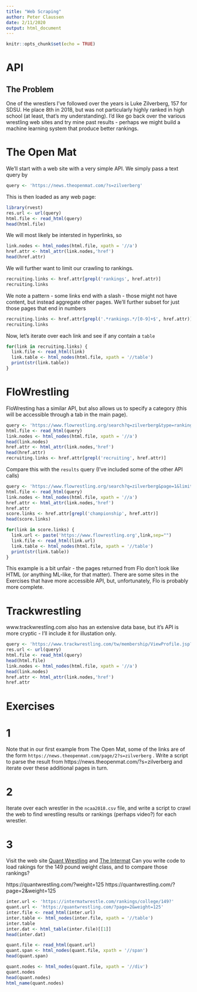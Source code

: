 ```yaml
---
title: "Web Scraping"
author: Peter Claussen
date: 2/11/2020
output: html_document
---
```


```r
knitr::opts_chunk$set(echo = TRUE)
```

# API


## The Problem

One of the wrestlers I've followed over the years is Luke Zilverberg, 157 for SDSU. He place 8th in 2018, but was not particularly highly ranked in high school (at least, that's my understanding). I'd like go back over the various wrestling web sites and try mine past results - perhaps we might build a machine learning system that produce better rankings.


# The Open Mat

We'll start with a web site with a very simple API. We simply pass a text query by

```r
query <- 'https://news.theopenmat.com/?s=zilverberg'
```

This is then loaded as any web page:

```r
library(rvest)
res.url <- url(query)
html.file <- read_html(query)
head(html.file)
```

We will most likely be intersted in hyperlinks, so
```r
link.nodes <- html_nodes(html.file, xpath = '//a')
href.attr <- html_attr(link.nodes,'href')
head(href.attr)
```

We will further want to limit our crawling to rankings.

```r
recruiting.links <- href.attr[grepl('rankings', href.attr)]
recruiting.links
```

We note a pattern - some links end with a slash - those might not have content, but instead aggregate other pages. We'll further subset for just those pages that end in numbers

```r
recruiting.links <- href.attr[grepl('.*rankings.*/[0-9]+$', href.attr)]
recruiting.links
```

Now, let's iterate over each link and see if any contain a `table`

```r
for(link in recruiting.links) {
  link.file <- read_html(link)
  link.table <- html_nodes(html.file, xpath = '//table')
  print(str(link.table))
}
```

# FloWrestling

FloWresting has a similar API, but also allows us to specify a category (this will be accessible through a tab in the main page).

```r
query <- 'https://www.flowrestling.org/search?q=zilverberg&type=ranking'
html.file <- read_html(query)
link.nodes <- html_nodes(html.file, xpath = '//a')
head(link.nodes)
href.attr <- html_attr(link.nodes,'href')
head(href.attr)
recruiting.links <- href.attr[grepl('recruiting', href.attr)]
```

Compare this with the `results` query (I've included some of the other API calls)

```r
query <- 'https://www.flowrestling.org/search?q=zilverberg&page=1&limit=10&sort=recent&type=result'
html.file <- read_html(query)
link.nodes <- html_nodes(html.file, xpath = '//a')
href.attr <- html_attr(link.nodes,'href')
href.attr
score.links <- href.attr[grepl('championship', href.attr)]
head(score.links)
```


```r
for(link in score.links) {
  link.url <- paste('https://www.flowrestling.org',link,sep="")
  link.file <- read_html(link.url)
  link.table <- html_nodes(html.file, xpath = '//table')
  print(str(link.table))
}
```

This example is a bit unfair - the pages returned from Flo don't look like HTML (or anything ML-like, for that matter). There are some sites in the Exercises that have more accessible API, but, unfortunately, Flo is probably more complete.

# Trackwrestling

www.trackwrestling.com also has an extensive data base, but it's API is more cryptic - I'll include it for illustation only.

```r
query <- 'https://www.trackwrestling.com/tw/membership/ViewProfile.jsp?TIM=1580939416681&twSessionId=zvsxsjdwnd&twId=2098662009'
res.url <- url(query)
html.file <- read_html(query)
head(html.file)
link.nodes <- html_nodes(html.file, xpath = '//a')
head(link.nodes)
href.attr <- html_attr(link.nodes,'href')
href.attr
```

# Exercises

# 1

Note that in our first example from The Open Mat, some of the links are of the form
`https://news.theopenmat.com/page/2?s=zilverberg` . Write a script to parse the result from
https://news.theopenmat.com/?s=zilverberg and iterate over these additional pages in turn.


# 2

Iterate over each wrestler in the `ncaa2018.csv` file, and write a script to crawl the web to find wrestling results or rankings (perhaps video?) for each wrestler.

# 3

Visit the web site [Quant Wrestling](https://quantwrestling.com/) and [The Intermat](https://intermatwrestle.com/rankings/college/)
Can you write code to load rakings for the 149 pound weight class, and to compare those rankings?

https://quantwrestling.com/?weight=125
https://quantwrestling.com/?page=2&weight=125


```r
inter.url <- 'https://intermatwrestle.com/rankings/college/149?'
quant.url <- 'https://quantwrestling.com/?page=2&weight=125'
inter.file <- read_html(inter.url)
inter.table <- html_nodes(inter.file, xpath = '//table')
inter.table
inter.dat <- html_table(inter.file)[[1]]
head(inter.dat)
```

```r
quant.file <- read_html(quant.url)
quant.span <- html_nodes(quant.file, xpath = '//span')
head(quant.span)
```

```r
quant.nodes <- html_nodes(quant.file, xpath = '//div')
quant.nodes
head(quant.nodes)
html_name(quant.nodes)
```